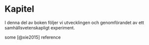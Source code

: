 # Kapitel {#chap03}
[03-0-wc-file]: <> (10.00 %)
[03-0-comment]: <> (1 sidor)

I denna del av boken följer vi utvecklingen och genomförandet av ett samhällsvetenskapligt experiment. 

some [@xie2015] reference

